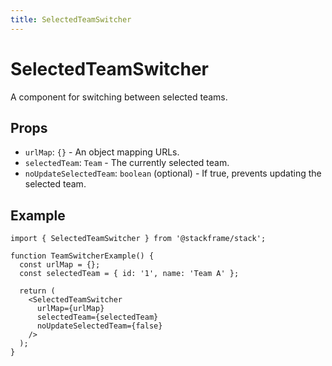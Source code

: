 ```yaml
---
title: SelectedTeamSwitcher
---
```


# SelectedTeamSwitcher

A component for switching between selected teams.

## Props

- `urlMap`: `{}` - An object mapping URLs.
- `selectedTeam`: `Team` - The currently selected team.
- `noUpdateSelectedTeam`: `boolean` (optional) - If true, prevents updating the selected team.

## Example

```tsx
import { SelectedTeamSwitcher } from '@stackframe/stack';

function TeamSwitcherExample() {
  const urlMap = {};
  const selectedTeam = { id: '1', name: 'Team A' };

  return (
    <SelectedTeamSwitcher
      urlMap={urlMap}
      selectedTeam={selectedTeam}
      noUpdateSelectedTeam={false}
    />
  );
}
```
